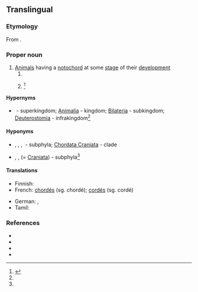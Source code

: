 ==Translingual==

===Etymology===
From {{etyl|la|mul}} {{m|la|chorda||cord, string}}.

===Proper noun===
{{taxoninfl}}

# [[animal|Animal]]s having a [[notochord]] at some [[stage]] of their [[development]]
## {{taxon|phylum|superphylum|Deuterostomia}}
## {{taxon|phylum|infrakingdom|Deuterostomia}}<ref name="Ruggiero">{{R:Ruggiero}}</ref>

====Hypernyms====
* {{sense|phylum in infrakingdom}} {{l|mul|Eukaryota}}&nbsp;- superkingdom; [[Animalia]]&nbsp;- kingdom; [[Bilateria]]&nbsp;- subkingdom; [[Deuterostomia]]&nbsp;- infrakingdom<ref name=Ruggiero />

====Hyponyms====
* {{sense|phylum}} {{l|mul|Cephalochordata}}, {{l|mul|Myxini}}, {{l|mul|Urochordata}}, {{l|mul|Vertebrata}}&nbsp;- subphyla; [[Chordata Craniata]]&nbsp;- clade
* {{sense|phylum in infrakingdom}} {{l|mul|Cephalochordata}}, {{l|mul|Urochordata}}, {{l|mul|Vertebrata}} (= [[Craniata]])&nbsp;- subphyla<ref name=Ruggiero />

====Translations====
{{trans-top|a taxonomic phylum, within superphylum Deuterostomia}}
* Finnish: {{t|fi|selkäjänteiset}}
* French: [[chordés]] {{g|m-p}} (sg. chordé); [[cordés]] {{g|m-p}} (sg. cordé)
{{trans-mid}}
* German: {{t+|de|Chordatiere|f-p}}, {{t+|de|Chordata|n-p}}
* Tamil: {{t|ta|முதுகுநாணிகள்|tr=mutukunaanikal|sc=Taml}}
{{trans-bottom}}

===References===
* {{pedia}}
* {{specieslite}}
* {{comcatlite}}
* {{R:TOL}}
<references/>